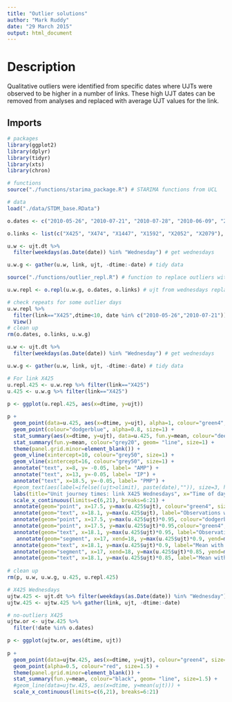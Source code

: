 ```yaml
---
title: "Outlier solutions"
author: "Mark Ruddy"
date: "29 March 2015"
output: html_document
---
```


# Description

Qualitative outliers were identified from specific dates where UJTs were observed to be higher in a number of links. These high UJT dates can be removed from analyses and replaced with average UJT values for the link.

## Imports

```r
# packages
library(ggplot2)
library(dplyr)
library(tidyr)
library(xts)
library(chron)

# functions
source("./functions/starima_package.R") # STARIMA functions from UCL

# data
load("./data/STDM_base.RData")
```


```r
o.dates <- c("2010-05-26", "2010-07-21", "2010-07-28", "2010-06-09", "2010-06-16", "2010-06-30", "2010-07-07", "2010-09-01", "2010-09-08", "2010-09-29") # dates with outliers

o.links <- list(c("X425", "X474", "X1447", "X1592", "X2052", "X2079"), c("X425", "X1592", "X2085"), c("X425", "X474", "X2079"), c("X524", "X1025"), "X524", "X2052", "X474", "X2079", "X474", "X2052") # links with outliers

u.w <- ujt.dt %>%
  filter(weekdays(as.Date(date)) %in% "Wednesday") # get wednesdays

u.w.g <- gather(u.w, link, ujt, -dtime:-date) # tidy data

source("./functions/outlier_repl.R") # function to replace outliers with link means

u.w.repl <- o.repl(u.w.g, o.dates, o.links) # ujt from wednesdays replaced with means where needed

# check repeats for some outlier days
u.w.repl %>%
  filter(link=="X425",dtime<10, date %in% c("2010-05-26","2010-07-21")) %>%
  View()
# clean up
rm(o.dates, o.links, u.w.g)
```

```r
u.w <- ujt.dt %>%
  filter(weekdays(as.Date(date)) %in% "Wednesday") # get wednesdays

u.w.g <- gather(u.w, link, ujt, -dtime:-date) # tidy data

# For link X425
u.repl.425 <- u.w.rep %>% filter(link=="X425")
u.425 <- u.w.g %>% filter(link=="X425")
  
p <- ggplot(u.repl.425, aes(x=dtime, y=ujt))

p +
  geom_point(data=u.425, aes(x=dtime, y=ujt), alpha=1, colour="green4", size=2, shape=1) +
  geom_point(colour="dodgerblue", alpha=0.8, size=1) +
  stat_summary(aes(x=dtime, y=ujt), data=u.425, fun.y=mean, colour="deeppink", geom= "line", size=1) +
  stat_summary(fun.y=mean, colour="grey20", geom= "line", size=1) +
  theme(panel.grid.minor=element_blank()) +
  geom_vline(xintercept=10, colour="grey50", size=1) +
  geom_vline(xintercept=16, colour="grey50", size=1) +
  annotate("text", x=8, y= -0.05, label= "AMP") +
  annotate("text", x=13, y=-0.05, label= "IP") +
  annotate("text", x=18.5, y=-0.05, label= "PMP") +
  #geom_text(aes(label=ifelse((ujt>olimit), paste(date),"")), size=3, hjust=1.1) + 
  labs(title="Unit journey times: link X425 Wednesdays", x="Time of day", y="Unit Journey Time (seconds/metre)") +
  scale_x_continuous(limits=c(6,21), breaks=6:21) +
  annotate(geom="point", x=17.5, y=max(u.425$ujt), colour="green4", size=2, shape=1) +
  annotate(geom="text", x=18.1, y=max(u.425$ujt), label="Observations with outliers", hjust=0) + 
  annotate(geom="point", x=17.5, y=max(u.425$ujt)*0.95, colour="dodgerblue", alpha=0.8, size=1) +
  annotate(geom="point", x=17.5, y=max(u.425$ujt)*0.95,colour="green4", size=2, shape=1) +
  annotate(geom="text", x=18.1, y=max(u.425$ujt)*0.95, label="Observations without outliers", hjust=0) +
   annotate(geom="segment", x=17, xend=18, y=max(u.425$ujt)*0.9, yend=max(u.425$ujt)*0.9, colour="deeppink", size=1) +
  annotate(geom="text", x=18.1, y=max(u.425$ujt)*0.9, label="Mean with outliers", hjust=0) +
  annotate(geom="segment", x=17, xend=18, y=max(u.425$ujt)*0.85, yend=max(u.425$ujt)*0.85, colour="grey20", size=1) +
  annotate(geom="text", x=18.1, y=max(u.425$ujt)*0.85, label="Mean without outliers", hjust=0) 
  
# clean up
rm(p, u.w, u.w.g, u.425, u.repl.425)
```


```r

# X425 Wednesdays
ujtw.425 <- ujt.dt %>% filter(weekdays(as.Date(date)) %in% "Wednesday") %>% select(dtime, time, date, X425)
ujtw.425 <- ujtw.425 %>% gather(link, ujt, -dtime:-date)

# no-outliers X425
ujtw.or <- ujtw.425 %>%
  filter(!date %in% o.dates)

p <- ggplot(ujtw.or, aes(dtime, ujt))
  
p +
  geom_point(data=ujtw.425, aes(x=dtime, y=ujt), colour="green4", size=2) +
  geom_point(alpha=0.5, colour="red", size=1.5) +
  theme(panel.grid.minor=element_blank()) +
  stat_summary(fun.y=mean, colour="black", geom= "line", size=1.5) +
  #geom_line(data=ujtw.425, aes(x=dtime, y=mean(ujt))) +
  scale_x_continuous(limits=c(6,21), breaks=6:21)

```
